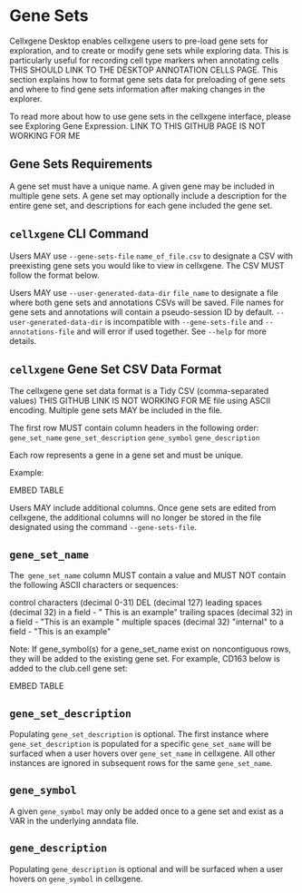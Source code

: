# Gene Sets

Cellxgene Desktop enables cellxgene users to pre-load gene sets for exploration, and to create or modify gene sets while exploring data. This is particularly useful for recording cell type markers when annotating cells THIS SHOULD LINK TO THE DESKTOP ANNOTATION CELLS PAGE. This section explains how to format gene sets data for preloading of gene sets and where to find gene sets information after making changes in the explorer.

To read more about how to use gene sets in the cellxgene interface, please see Exploring Gene Expression. LINK TO THIS GITHUB PAGE IS NOT WORKING FOR ME

## Gene Sets Requirements

A gene set must have a unique name. A given gene may be included in multiple gene sets. A gene set may optionally include a description for the entire gene set, and descriptions for each gene included the gene set.


## `cellxgene` CLI Command

Users MAY use `--gene-sets-file` `name_of_file.csv` to designate a CSV with preexisting gene sets you would like to view in cellxgene. The CSV MUST follow the format below.

Users MAY use `--user-generated-data-dir` `file_name` to designate a file where both gene sets and annotations CSVs will be saved. File names for gene sets and annotations will contain a pseudo-session ID by default. `--user-generated-data-dir` is incompatible with `--gene-sets-file` and `--annotations-file` and will error if used together. See `--help` for more details.

## `cellxgene` Gene Set CSV Data Format

The cellxgene gene set data format is a Tidy CSV (comma-separated values) THIS GITHUB LINK IS NOT WORKING FOR ME file using ASCII encoding. Multiple gene sets MAY be included in the file.

The first row MUST contain column headers in the following order:
`gene_set_name`
`gene_set_description`
`gene_symbol`
`gene_description`

Each row represents a gene in a gene set and must be unique.

Example:

EMBED TABLE


Users MAY include additional columns. Once gene sets are edited from cellxgene, the additional columns will no longer be stored in the file designated using the command `--gene-sets-file`.

## `gene_set_name`

The` gene_set_name` column MUST contain a value and MUST NOT contain the following ASCII characters or sequences:

control characters (decimal 0-31)
DEL (decimal 127)
leading spaces (decimal 32) in a field - " This is an example"
trailing spaces (decimal 32) in a field - "This is an example "
multiple spaces (decimal 32) "internal" to a field - "This is an example"

Note: If gene_symbol(s) for a gene_set_name exist on noncontiguous rows, they will be added to the existing gene set. For example, CD163 below is added to the club.cell gene set:

EMBED TABLE


## `gene_set_description`
Populating `gene_set_description` is optional. The first instance where `gene_set_description` is populated for a specific `gene_set_name` will be surfaced when a user hovers over `gene_set_name` in cellxgene. All other instances are ignored in subsequent rows for the same `gene_set_name`.

## `gene_symbol`
A given `gene_symbol` may only be added once to a gene set and exist as a VAR in the underlying anndata file.

## `gene_description`
Populating `gene_description` is optional and will be surfaced when a user hovers on `gene_symbol` in cellxgene.
